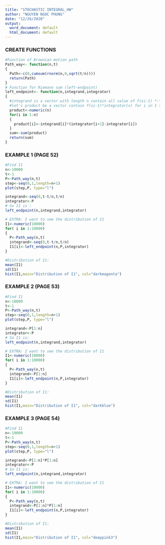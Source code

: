 ---
title: "STOCHASTIC INTEGRAL_HW"
author: "NGUYEN NGOC PHUNG"
date: "12/26/2020"
output:
  word_document: default
  html_document: default
---
### CREATE FUNCTIONS

```{r}
#Function of Brownian motion path
Path_way<- function(n,t)
{
  Path<-c(0,cumsum(rnorm(n,0,sqrt(t/n))))
  return(Path)
}
# Function for Riemann sum (left-endpoint)
left_endpoint<- function(n,integrand,integrator)
{
  #integrand is a vector with length n contain all value of f(xi-1) *-*
  #let's product be a vector contain f(xi-1)*integrator(x) for i in 1 to n
  product<-numeric(n)
  for(i in 1:n)
  {
    product[i]<-integrand[i]*(integrator[i+1]-integrator[i])
  }
  sum<-sum(product)
  return(sum)
}
```

### EXAMPLE 1 (PAGE 52)

```{r}
#Find I1 
n<-10000
t<-1
P<-Path_way(n,t)
step<-seq(0,1,length=n+1)
plot(step,P, type="l")

integrand<-seq(0,t-t/n,t/n)
integrator<-P
# So I1 is :
left_endpoint(n,integrand,integrator)

# EXTRA: I want to see the distribution of I1
I1<-numeric(10000)
for( i in 1:10000)
{
  P<-Path_way(n,t)
  integrand<-seq(0,t-t/n,t/n)
  I1[i]<-left_endpoint(n,P,integrator)
}

#Distribution of I1:
mean(I1)
sd(I1)
hist(I1,main="Distribution of I1", col="darkmagenta")
```

### EXAMPLE 2 (PAGE 53)
```{r}
#Find I1 
n<-10000
t<-1
P<-Path_way(n,t)
step<-seq(0,1,length=n+1)
plot(step,P, type="l")

integrand<-P[1:n]
integrator<-P
# So I1 is:
left_endpoint(n,integrand,integrator)

# EXTRA: I want to see the distribution of I1
I1<-numeric(10000)
for( i in 1:10000)
{
  P<-Path_way(n,t)
  integrand<-P[1:n]
  I1[i]<-left_endpoint(n,P,integrator)
}

#Distribution of I1:
mean(I1)
sd(I1)
hist(I1,main="Distribution of I1", col="darkblue")
```

### EXAMPLE 3 (PAGE 54)

```{r}
#Find I1 
n<-10000
t<-1
P<-Path_way(n,t)
step<-seq(0,1,length=n+1)
plot(step,P, type="l")

integrand<-P[1:n]*P[1:n]
integrator<-P
# So I1 is:
left_endpoint(n,integrand,integrator)

# EXTRA: I want to see the distribution of I1
I1<-numeric(10000)
for( i in 1:10000)
{
  P<-Path_way(n,t)
  integrand<-P[1:n]*P[1:n]
  I1[i]<-left_endpoint(n,P,integrator)
}

#Distribution of I1:
mean(I1)
sd(I1)
hist(I1,main="Distribution of I1", col="deeppink3")
```



